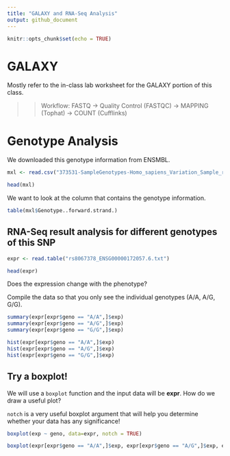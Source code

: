 ```yaml
---
title: "GALAXY and RNA-Seq Analysis"
output: github_document
---
```


```r
knitr::opts_chunk$set(echo = TRUE)
```

# GALAXY

Mostly refer to the in-class lab worksheet for the GALAXY portion of this class.

>> Workflow: FASTQ -> Quality Control (FASTQC) -> MAPPING (Tophat) -> COUNT (Cufflinks)

# Genotype Analysis

We downloaded this genotype information from ENSMBL.

```r
mxl <- read.csv("373531-SampleGenotypes-Homo_sapiens_Variation_Sample_rs8067378.csv")

head(mxl)
```

We want to look at the column that contains the genotype information.

```r

table(mxl$Genotype..forward.strand.)


```

## RNA-Seq result analysis for different genotypes of this SNP

```r

expr <- read.table("rs8067378_ENSG00000172057.6.txt")

head(expr)

```

Does the expression change with the phenotype?

Compile the data so that you only see the individual genotypes (A/A, A/G, G/G).

```r

summary(expr[expr$geno == "A/A",]$exp)
summary(expr[expr$geno == "A/G",]$exp)
summary(expr[expr$geno == "G/G",]$exp)

```

```r
hist(expr[expr$geno == "A/A",]$exp)
hist(expr[expr$geno == "A/G",]$exp)
hist(expr[expr$geno == "G/G",]$exp)
```

## Try a boxplot!

We will use a `boxplot` function and the input data will be **expr**. How do we draw a useful plot?

`notch` is a very useful boxplot argument that will help you determine whether your data has any significance!

```r

boxplot(exp ~ geno, data=expr, notch = TRUE)

boxplot(expr[expr$geno == "A/A",]$exp, expr[expr$geno == "A/G",]$exp, expr[expr$geno == "G/G",]$exp, ylab = "normalized expression", xlab = "genotype", notch = TRUE)

```
